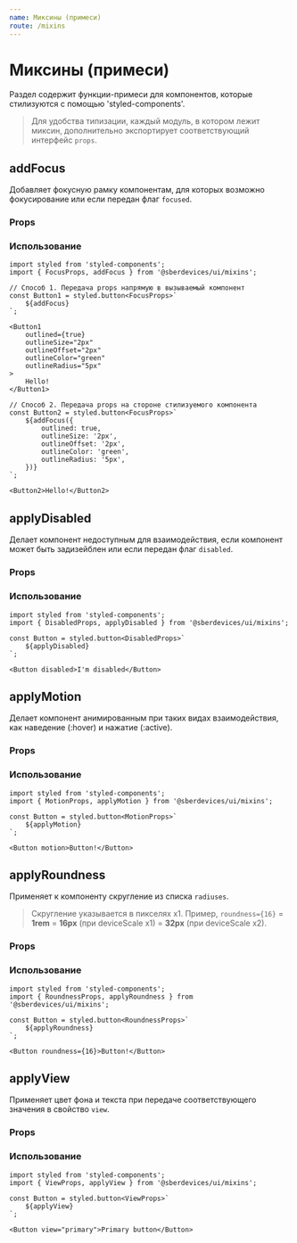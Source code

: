 ```yaml
---
name: Миксины (примеси)
route: /mixins
---
```





# Миксины (примеси)
Раздел содержит функции-примеси для компонентов, которые стилизуются с помощью 'styled-components'.

> Для удобства типизации, каждый модуль, в котором лежит миксин, дополнительно экспортирует соответствующий интерфейс ``props``.

## addFocus
Добавляет фокусную рамку компонентам, для которых возможно фокусирование или если передан флаг ``focused``.

### Props
<Props of={addFocus} />

### Использование
```tsx
import styled from 'styled-components';
import { FocusProps, addFocus } from '@sberdevices/ui/mixins';

// Способ 1. Передача props напрямую в вызываемый компонент
const Button1 = styled.button<FocusProps>`
    ${addFocus}
`;

<Button1
    outlined={true}
    outlineSize="2px"
    outlineOffset="2px"
    outlineColor="green"
    outlineRadius="5px"
>
    Hello!
</Button1>

// Способ 2. Передача props на стороне стилизуемого компонента
const Button2 = styled.button<FocusProps>`
    ${addFocus({
        outlined: true,
        outlineSize: '2px',
        outlineOffset: '2px',
        outlineColor: 'green',
        outlineRadius: '5px',
    })}
`;

<Button2>Hello!</Button2>
```

## applyDisabled
Делает компонент недоступным для взаимодействия, если компонент может быть задизейблен или если передан флаг ``disabled``.

### Props
<Props of={applyDisabled} />

### Использование
```tsx
import styled from 'styled-components';
import { DisabledProps, applyDisabled } from '@sberdevices/ui/mixins';

const Button = styled.button<DisabledProps>`
    ${applyDisabled}
`;

<Button disabled>I'm disabled</Button>
```

## applyMotion
Делает компонент анимированным при таких видах взаимодействия, как наведение (:hover) и нажатие (:active).

### Props
<Props of={applyMotion} />

### Использование
```tsx
import styled from 'styled-components';
import { MotionProps, applyMotion } from '@sberdevices/ui/mixins';

const Button = styled.button<MotionProps>`
    ${applyMotion}
`;

<Button motion>Button!</Button>
```

## applyRoundness
Применяет к компоненту скругление из списка ``radiuses``.

> Скругление указывается в пикселях x1.
Пример, ``roundness={16}`` = **1rem** = **16px** (при deviceScale x1) = **32px** (при deviceScale x2).

### Props
<Props of={applyRoundness} />

### Использование
```tsx
import styled from 'styled-components';
import { RoundnessProps, applyRoundness } from '@sberdevices/ui/mixins';

const Button = styled.button<RoundnessProps>`
    ${applyRoundness}
`;

<Button roundness={16}>Button!</Button>
```

## applyView
Применяет цвет фона и текста при передаче соответствующего значения в свойство ``view``.

### Props
<Props of={applyView} />

### Использование
```tsx
import styled from 'styled-components';
import { ViewProps, applyView } from '@sberdevices/ui/mixins';

const Button = styled.button<ViewProps>`
    ${applyView}
`;

<Button view="primary">Primary button</Button>
```

